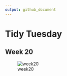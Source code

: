 ```yaml
---
output: github_document
---
```


# Tidy Tuesday

## Week 20 

![week20](https://github.com/vincentmanz/TidyTuesday/blob/main/2021-20/2021-01-18-Ask-a-Manager-Survey.png) 